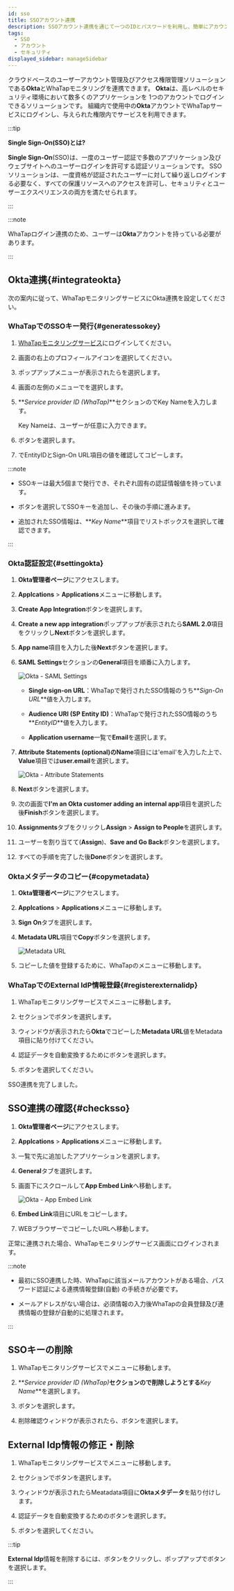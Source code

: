 ```yaml
---
id: sso
title: SSOアカウント連携
description: SSOアカウント連携を通じて一つのIDとパスワードを利用し、簡単にアカウントを管理してください。
tags:
  - SSO
  - アカウント
  - セキュリティ
displayed_sidebar: manageSidebar
---
```


クラウドベースのユーザーアカウント管理及びアクセス権限管理ソリューションである**Okta**とWhaTapモニタリングを連携できます。 **Okta**は、高レベルのセキュリティ環境において数多くのアプリケーションを 1つのアカウントでログインできるソリューションです。 組織内で使用中の**Okta**アカウントでWhaTapサービスにログインし、与えられた権限内でサービスを利用できます。

:::tip

**Single Sign-On(SSO)とは?**

**Single Sign-On**(SSO)は、一度のユーザー認証で多数のアプリケーション及びウェブサイトへのユーザーログインを許可する認証ソリューションです。 SSOソリューションは、一度資格が認証されたユーザーに対して繰り返しログインする必要なく、すべての保護リソースへのアクセスを許可し、セキュリティとユーザーエクスペリエンスの両方を満たせられます。

:::

:::note

WhaTapログイン連携のため、ユーザーは**Okta**アカウントを持っている必要があります。

:::

## Okta連携{#integrateokta}

次の案内に従って、WhaTapモニタリングサービスにOkta連携を設定してください。

### WhaTapでのSSOキー発行{#generatessokey}

1. [WhaTapモニタリングサービス](https://service.whatap.io)にログインしてください。

2. 画面の右上のプロフィールアイコンを選択してください。

3. ポップアップメニューが表示されたら<Cmdname sid="MNU07360" className="uitext" />を選択します。

4. 画面の左側のメニューで<Cmdname sid="ssoIntegrations" className="uitext" />を選択します。

5. **_Service provider ID (WhaTap)_**セクションの<Cmdname sid="BTN07473" className="uitext" />でKey Nameを入力します。

   Key Nameは、ユーザーが任意に入力できます。

   <ImgLang img='sso-service-key.png' desc='Service provider ID' />

6. <Cmdname sid="BTN07473" className="uitext" />ボタンを選択します。

7. <Cmdname sid="TTL07478" className="uitext" />で<span class="uitext">EntityID</span>と<span class="uitext">Sign-On URL</span>項目の値を確認してコピーします。

   <ImgLang img='sso-check-sso-info.png' desc='sso-info' />

:::note

- SSOキーは最大5個まで発行でき、それぞれ固有の認証情報値を持っています。 

- <Cmdname sid="BTN07476" className="uitext" />ボタンを選択してSSOキーを追加し、その後の手順に進みます。

- 追加されたSSO情報は、**_Key Name_**項目でリストボックスを選択して確認できます。

:::

### Okta認証設定{#settingokta}

1. **Okta管理者ページ**にアクセスします。

2. **Applcations** > **Applications**メニューに移動します。

3. **Create App Integration**ボタンを選択します。

4. **Create a new app integration**ポップアップが表示されたら**SAML 2.0**項目をクリックし**Next**ボタンを選択します。

5. **App name**項目を入力した後**Next**ボタンを選択します。

6. **SAML Settings**セクションの**General**項目を順番に入力します。

   ![Okta - SAML Settings](/img/okta-samil-settings-general.png)

   - **Single sign-on URL**：WhaTapで発行されたSSO情報のうち**_Sign-On URL_**値を入力します。

   - **Audience URI (SP Entity ID)**：WhaTapで発行されたSSO情報のうち**_EntityID_**値を入力します。

   - **Application username**一覧で**Email**を選択します。

7. **Attribute Statements (optional)**の**Name**項目には'email'を入力した上で、**Value**項目では**user.email**を選択します。

   ![Okta - Attribute Statements](/img/okta-attribute-statements.png)

8. **Next**ボタンを選択します。

9. 次の画面で**I'm an Okta customer adding an internal app**項目を選択した後**Finish**ボタンを選択します。

10. **Assignments**タブをクリックし**Assign** > **Assign to People**を選択します。

11. ユーザーを割り当てて(**Assign**)、**Save and Go Back**ボタンを選択します。

12. すべての手順を完了した後**Done**ボタンを選択します。

### Oktaメタデータのコピー{#copymetadata}

1. **Okta管理者ページ**にアクセスします。

2. **Applcations** > **Applications**メニューに移動します。

3. **Sign On**タブを選択します。

4. **Metadata URL**項目で**Copy**ボタンを選択します。

   ![Metadata URL](/img/okta-sign-on.png)

5. コピーした値を登録するために、WhaTapの<Cmdname sid="ssoIntegrations" className="uitext" />メニューに移動します。

### WhaTapでのExternal IdP情報登録{#registerexternalidp}

1. WhaTapモニタリングサービスで<Cmdname sid="ssoIntegrations" className="uitext" />メニューに移動します。

2. <Cmdname sid="TTL07484" className="uitext" />セクションで<Cmdname sid="BTN07491" className="uitext" />ボタンを選択します。

   <ImgLang img='sso-externalidp-button.png' desc='External IdP' />

3. <Cmdname sid="BTN07491" className="uitext" />ウィンドウが表示されたら<b>Okta</b>でコピーした<b>Metadata URL</b>値を<span class="uitext">Metadata</span>項目に貼り付けてください。

4. 認証データを自動変換するために<Cmdname sid="BTN07494" className="uitext" />ボタンを選択します。

5. <Cmdname sid="save" className="uitext" />ボタンを選択してください。

SSO連携を完了しました。

## SSO連携の確認{#checksso}

1. **Okta管理者ページ**にアクセスします。

2. **Applcations** > **Applications**メニューに移動します。

3. 一覧で先に追加したアプリケーションを選択します。

4. **General**タブを選択します。

5. 画面下にスクロールして**App Embed Link**へ移動します。

   ![Okta - App Embed Link](/img/okta-app-embed-link.png)

6. **Embed Link**項目にURLをコピーします。

7. WEBブラウザーでコピーしたURLへ移動します。

正常に連携された場合、WhaTapモニタリングサービス画面にログインされます。

:::note

- 最初にSSO連携した時、WhaTapに該当メールアカウントがある場合、パスワード認証による連携情報登録(自動) の手続きが必要です。

- メールアドレスがない場合は、必須情報の入力後WhaTapの会員登録及び連携情報の登録が自動的に処理されます。

:::

## SSOキーの削除

1. WhaTapモニタリングサービスで<Cmdname sid="ssoIntegrations" className="uitext" />メニューに移動します。

2. **_Service provider ID (WhaTap)_**セクションの<Cmdname sid="TTL07478" className="uitext" />で削除しようとする**_Key Name_**を選択します。

   <ImgLang img='sso-delete-sso-key.png' desc='Delete SSO Key' />

3. <Cmdname sid="BTN07481" className="uitext" />ボタンを選択します。

4. 削除確認ウィンドウが表示されたら、<Cmdname sid="BTN07481" className="uitext" />ボタンを選択します。

## External Idp情報の修正・削除

1. WhaTapモニタリングサービスで<Cmdname sid="ssoIntegrations" className="uitext" />メニューに移動します。

2. <Cmdname sid="TTL07484" className="uitext" />セクションで<Cmdname sid="BTN07490" className="uitext" />ボタンを選択します。

3. <Cmdname sid="BTN07490" className="uitext" />ウィンドウが表示されたら<span class="uitext">Meatadata</span>項目に<b>Oktaメタデータ</b>を貼り付けします。

4. 認証データを自動変換するための<Cmdname sid="BTN07494" className="uitext" />ボタンを選択します。

5. <Cmdname sid="save" className="uitext" />ボタンを選択してください。

:::tip

**External Idp**情報を削除するには、<Cmdname sid="BTN07490" className="uitext" />ボタンをクリックし、ポップアップで<Cmdname sid="delete" className="uitext" />ボタンを選択します。

:::
